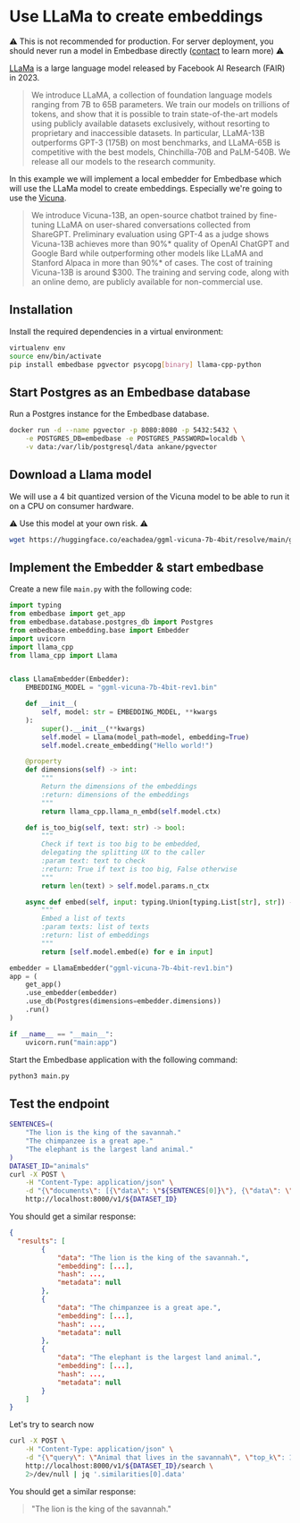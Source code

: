 # Use LLaMa to create embeddings

⚠️ This is not recommended for production. For server deployment, you should never run a model in Embedbase directly ([contact](mailto:louis@embedbase.xyz) to learn more) ⚠️

[LLaMa](https://arxiv.org/abs/2302.13971) is a large language model released by Facebook AI Research (FAIR) in 2023.

>We introduce LLaMA, a collection of foundation language models ranging from 7B to 65B parameters. We train our models on trillions of tokens, and show that it is possible to train state-of-the-art models using publicly available datasets exclusively, without resorting to proprietary and inaccessible datasets. In particular, LLaMA-13B outperforms GPT-3 (175B) on most benchmarks, and LLaMA-65B is competitive with the best models, Chinchilla-70B and PaLM-540B. We release all our models to the research community.

In this example we will implement a local embedder for Embedbase which
will use the LLaMa model to create embeddings.
Especially we're going to use the [Vicuna](https://vicuna.lmsys.org/).

>We introduce Vicuna-13B, an open-source chatbot trained by fine-tuning LLaMA on user-shared conversations collected from ShareGPT. Preliminary evaluation using GPT-4 as a judge shows Vicuna-13B achieves more than 90%* quality of OpenAI ChatGPT and Google Bard while outperforming other models like LLaMA and Stanford Alpaca in more than 90%* of cases. The cost of training Vicuna-13B is around $300. The training and serving code, along with an online demo, are publicly available for non-commercial use.

## Installation

Install the required dependencies in a virtual environment:

```bash
virtualenv env
source env/bin/activate
pip install embedbase pgvector psycopg[binary] llama-cpp-python
```

## Start Postgres as an Embedbase database

Run a Postgres instance for the Embedbase database.

```bash
docker run -d --name pgvector -p 8080:8080 -p 5432:5432 \
    -e POSTGRES_DB=embedbase -e POSTGRES_PASSWORD=localdb \
    -v data:/var/lib/postgresql/data ankane/pgvector
```

## Download a Llama model

We will use a 4 bit quantized version of the Vicuna model to be able to run it on a CPU
on consumer hardware.

⚠️ Use this model at your own risk. ⚠️

```bash
wget https://huggingface.co/eachadea/ggml-vicuna-7b-4bit/resolve/main/ggml-vicuna-7b-4bit-rev1.bin
```

## Implement the Embedder & start embedbase

Create a new file `main.py` with the following code:

```python filename="main.py"
import typing
from embedbase import get_app
from embedbase.database.postgres_db import Postgres
from embedbase.embedding.base import Embedder
import uvicorn
import llama_cpp
from llama_cpp import Llama


class LlamaEmbedder(Embedder):
    EMBEDDING_MODEL = "ggml-vicuna-7b-4bit-rev1.bin"

    def __init__(
        self, model: str = EMBEDDING_MODEL, **kwargs
    ):
        super().__init__(**kwargs)
        self.model = Llama(model_path=model, embedding=True)
        self.model.create_embedding("Hello world!")

    @property
    def dimensions(self) -> int:
        """
        Return the dimensions of the embeddings
        :return: dimensions of the embeddings
        """
        return llama_cpp.llama_n_embd(self.model.ctx)

    def is_too_big(self, text: str) -> bool:
        """
        Check if text is too big to be embedded,
        delegating the splitting UX to the caller
        :param text: text to check
        :return: True if text is too big, False otherwise
        """
        return len(text) > self.model.params.n_ctx

    async def embed(self, input: typing.Union[typing.List[str], str]) -> typing.List[typing.List[float]]:
        """
        Embed a list of texts
        :param texts: list of texts
        :return: list of embeddings
        """
        return [self.model.embed(e) for e in input]

embedder = LlamaEmbedder("ggml-vicuna-7b-4bit-rev1.bin")
app = (
    get_app()
    .use_embedder(embedder)
    .use_db(Postgres(dimensions=embedder.dimensions))
    .run()
)

if __name__ == "__main__":
    uvicorn.run("main:app")
```

Start the Embedbase application with the following command:

```bash
python3 main.py
```

## Test the endpoint

```bash
SENTENCES=(
    "The lion is the king of the savannah."
    "The chimpanzee is a great ape."
    "The elephant is the largest land animal."
)
DATASET_ID="animals"
curl -X POST \
    -H "Content-Type: application/json" \
    -d "{\"documents\": [{\"data\": \"${SENTENCES[0]}\"}, {\"data\": \"${SENTENCES[1]}\"}, {\"data\": \"${SENTENCES[2]}\"}]}" \
    http://localhost:8000/v1/${DATASET_ID}
```

You should get a similar response:

```json
{
  "results": [
        {
            "data": "The lion is the king of the savannah.",
            "embedding": [...],
            "hash": ...,
            "metadata": null
        },
        {
            "data": "The chimpanzee is a great ape.",
            "embedding": [...],
            "hash": ...,
            "metadata": null
        },
        {
            "data": "The elephant is the largest land animal.",
            "embedding": [...],
            "hash": ...,
            "metadata": null
        }
    ]
}
```

Let's try to search now

```bash
curl -X POST \
    -H "Content-Type: application/json" \
    -d "{\"query\": \"Animal that lives in the savannah\", \"top_k\": 1}" \
    http://localhost:8000/v1/${DATASET_ID}/search \
    2>/dev/null | jq '.similarities[0].data'
```

You should get a similar response:

>"The lion is the king of the savannah."


